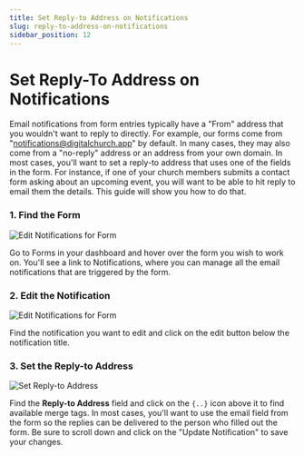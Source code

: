 ```yaml
---
title: Set Reply-to Address on Notifications
slug: reply-to-address-on-notifications
sidebar_position: 12
---
```


# Set Reply-To Address on Notifications

Email notifications from form entries typically have a "From" address that you wouldn't want to reply to directly. For example, our forms come from "notifications@digitalchurch.app" by default. In many cases, they may also come from a "no-reply" address or an address from your own domain. In most cases, you'll want to set a reply-to address that uses one of the fields in the form. For instance, if one of your church members submits a contact form asking about an upcoming event, you will want to be able to hit reply to email them the details. This guide will show you how to do that.

### 1. Find the Form

![Edit Notifications for Form](./img/edit-notifications-for-form.jpg)

Go to Forms in your dashboard and hover over the form you wish to work on. You'll see a link to Notifications, where you can manage all the email notifications that are triggered by the form.

### 2. Edit the Notification

![Edit Notifications for Form](./img/edit-form-notification.jpg)

Find the notification you want to edit and click on the edit button below the notification title.

### 3. Set the Reply-to Address

![Set Reply-to Address](./img/set-reply-to-address.jpg)

Find the **Reply-to Address** field and click on the `{..}` icon above it to find available merge tags. In most cases, you'll want to use the email field from the form so the replies can be delivered to the person who filled out the form. Be sure to scroll down and click on the "Update Notification" to save your changes.